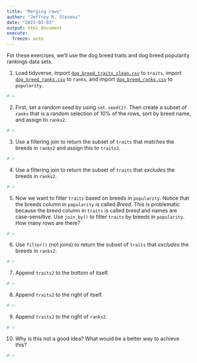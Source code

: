 ```yaml
---
title: "Merging rows"
author: "Jeffrey R. Stevens"
date: "2023-03-03"
output: html_document
execute:
  freeze: auto
---
```


For these exercises, we'll use the dog breed traits and dog breed popularity rankings data sets. 

1. Load tidyverse, import [`dog_breed_traits_clean.csv`](https://jeffreyrstevens.github.io/dpavir2025/data/dog_breed_traits_clean.csv) to `traits`, import [`dog_breed_ranks.csv`](https://jeffreyrstevens.github.io/dpavir2025/data/dog_breed_ranks.csv) to `ranks`, and import [`dog_breed_ranks.csv`](https://jeffreyrstevens.github.io/dpavir2025/data/dog_breed_popularity.csv) to `popularity`.

```r
# >
```


2. First, set a random seed by using `set.seed(2)`. Then create a subset of `ranks` that is a random selection of 10% of the rows, sort by breed name, and assign to `ranks2`.

```r
# >
```


3. Use a filtering join to return the subset of `traits` that _matches_ the breeds in `ranks2` and assign this to `traits2`.

```r
# >
```


4. Use a filtering join to return the subset of `traits` that _excludes_ the breeds in `ranks2`.

```r
# >
```


5. Now we want to filter `traits` based on breeds in `popularity`. Notice that the breeds column in `popularity` is called _Breed_. This is problematic because the breed column in `traits` is called _breed_ and names are case-sensitive. Use `join_by()` to filter `traits` by breeds in `popularity`. How many rows are there?

```r
# >
```


6. Use `filter()` (not joins) to return the subset of `traits` that _excludes_ the breeds in `ranks2`.

```r
# >
```


7. Append `traits2` to the bottom of itself.

```r
# >
```


8. Append `traits2` to the right of itself.

```r
# >
```


9. Append `traits2` to the right of `ranks2`. 

```r
# >
```


10. Why is this not a good idea? What would be a better way to achieve this?

```r
# >
```

